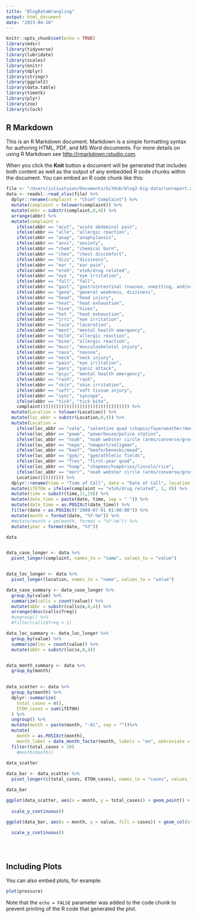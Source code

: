 ```yaml
---
title: "BlogDataWrangling"
output: html_document
date: "2023-04-18"
---
```


```r
knitr::opts_chunk$set(echo = TRUE)
library(mdsr)
library(tidyverse)
library(lubridate)
library(scales)
library(knitr)
library(dplyr)
library(stringr)
library(ggplot2)
library(data.table)
library(timetk)
library(plyr)
library(zoo)
library(clock)
```

## R Markdown

This is an R Markdown document. Markdown is a simple formatting syntax for authoring HTML, PDF, and MS Word documents. For more details on using R Markdown see <http://rmarkdown.rstudio.com>.

When you click the **Knit** button a document will be generated that includes both content as well as the output of any embedded R code chunks within the document. You can embed an R code chunk like this:

```r
file <- "/Users/juliustyson/Documents/GitHub/blog2-big-data/runreport.xlsx"
data <- readxl::read_xlsx(file) %>%
  dplyr::rename(complaint = "Chief Complaint") %>%
  mutate(complaint = tolower(complaint)) %>%
  mutate(abbr = substr(complaint,0,4)) %>%
  arrange(abbr) %>%
  mutate(complaint =
    ifelse(abbr == "acut", "acute abdominal pain",
    ifelse(abbr == "alle", "allergic reaction",
    ifelse(abbr == "anap", "anaphylaxsis",
    ifelse(abbr == "anxi", "anxiety",
    ifelse(abbr == "chem", "chemical burn",
    ifelse(abbr == "ches", "chest discomfort",
    ifelse(abbr == "dizz", "dizziness",
    ifelse(abbr == "ear ", "ear pain",
    ifelse(abbr == "etoh", "etoh/drug related",
    ifelse(abbr == "eye ", "eye irritation",
    ifelse(abbr == "fall", "fall",
    ifelse(abbr == "gast", "gastrointestinal (nausea, vomitting, and/or diarrhea)",
    ifelse(abbr == "gene", "general weakness, dizziness",
    ifelse(abbr == "head", "head injury",
    ifelse(abbr == "heat", "heat exhaustion",
    ifelse(abbr == "hive", "hives",
    ifelse(abbr == "hot ", "heat exhaustion",
    ifelse(abbr == "irri", "eye irritation",
    ifelse(abbr == "lace", "laceration",
    ifelse(abbr == "ment", "mental health emergency",
    ifelse(abbr == "mild", "allergic reaction",
    ifelse(abbr == "mino", "allergic reaction",
    ifelse(abbr == "musc", "musculoskeletal injury",
    ifelse(abbr == "naus", "nausea",
    ifelse(abbr == "neck", "neck injury",
    ifelse(abbr == "pain", "eye irritation",
    ifelse(abbr == "pani", "panic attack",
    ifelse(abbr == "psyc", "mental health emergency",
    ifelse(abbr == "rash", "rash",
    ifelse(abbr == "skin", "skin irritation",
    ifelse(abbr == "soft", "soft tissue injury",
    ifelse(abbr == "sync", "syncope",
    ifelse(abbr == "tick", "tick bite",
    complaint)))))))))))))))))))))))))))))))))) %>%
  mutate(Location = tolower(Location)) %>%
  mutate(loc_abbr = substr(Location,0,4)) %>%
  mutate(Location =
    ifelse(loc_abbr == "vale", "valentine quad (chapin/fayerweather/moore/valentine)",
    ifelse(loc_abbr == "powe", "powerhouse/police station",
    ifelse(loc_abbr == "noah", "noah webster circle (arms/converse/grosvenor/morris pratt/morrow)",
    ifelse(loc_abbr == "nepo", "newport/seligman",
    ifelse(loc_abbr == "keef", "keefe/beneski/mead",
    ifelse(loc_abbr == "gym/", "gym/athletic fields",
    ifelse(loc_abbr == "fres", "first-year quad",
    ifelse(loc_abbr == "hump", "chapman/humphries/lincoln/rice",
    ifelse(loc_abbr == "morr", "noah webster circle (arms/converse/grosvenor/morris pratt/morrow)",
    Location)))))))))) %>%
  dplyr::rename(time = "Time of Call", date = "Date of Call", location = Location, result = Result) %>%
  mutate(ifETOH = ifelse(complaint == "etoh/drug related", 1, 0)) %>%
  mutate(time = substr(time,11,19)) %>%
  mutate(date_time = paste(date, time, sep = " ")) %>%
  mutate(date_time = as.POSIXct(date_time)) %>%
  filter(date > as.POSIXct("2000-07-01 01:00:00")) %>%
  mutate(month = format(date, "%Y-%m")) %>%
  #mutate(month = ym(month, format = "%Y-%m")) %>%
  mutate(year = format(date, "%Y"))

data


data_case_longer <- data %>%
  pivot_longer(complaint, names_to = "name", values_to = "value")


data_loc_longer <- data %>%
  pivot_longer(location, names_to = "name", values_to = "value")

data_case_summary <- data_case_longer %>%
  group_by(value) %>%
  summarize(calls = count(value)) %>%
  mutate(abbr = substr(calls$x,0,4)) %>%
  arrange(desc(calls$freq))
  #ungroup() %>%
  #filter(calls$freq > 1)

data_loc_summary <- data_loc_longer %>%
  group_by(value) %>%
  summarize(loc = count(value)) %>%
  mutate(abbr = substr(loc$x,0,4))


data_month_summary <- data %>%
  group_by(month) 
  

data_scatter <- data %>%
  group_by(month) %>%
  dplyr::summarize(
    total_cases = n(),
    ETOH_cases = sum(ifETOH)
  ) %>%
  ungroup() %>%
  mutate(month = paste(month, "-01", sep = ""))%>%
  mutate(
    month = as.POSIXct(month),
    month_label = date_month_factor(month, labels = "en", abbreviate = TRUE)) %>%
  filter(total_cases > 10)
    #month(month))
         
data_scatter

data_bar <- data_scatter %>%
  pivot_longer(c(total_cases, ETOH_cases), names_to = "cases", values_to = "value")

data_bar

ggplot(data_scatter, aes(x = month, y = total_cases)) + geom_point() + 
  
  scale_y_continuous()

ggplot(data_bar, aes(x = month, y = value, fill = cases)) + geom_col(stat="identity") + 
  
  scale_y_continuous()





```

## Including Plots

You can also embed plots, for example:

```r
plot(pressure)
```

Note that the `echo = FALSE` parameter was added to the code chunk to prevent printing of the R code that generated the plot.
